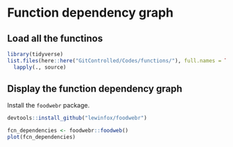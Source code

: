 # Function dependency graph

## Load all the functinos

```r
library(tidyverse)
list.files(here::here("GitControlled/Codes/functions/"), full.names = TRUE) %>%
  lapply(., source)
```

## Display the function dependency graph

Install the `foodwebr` package.

```r
devtools::install_github("lewinfox/foodwebr")
```

```r
fcn_dependencies <- foodwebr::foodweb()
plot(fcn_dependencies)
```

